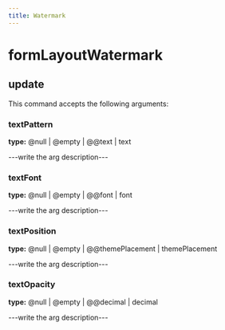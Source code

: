 ```yaml
---
title: Watermark
---
```


# formLayoutWatermark

## update

This command accepts the following arguments:

### textPattern
**type:** @null | @empty | @@text | text

---write the arg description---

### textFont
**type:** @null | @empty | @@font | font

---write the arg description---

### textPosition
**type:** @null | @empty | @@themePlacement | themePlacement

---write the arg description---

### textOpacity
**type:** @null | @empty | @@decimal | decimal

---write the arg description---


